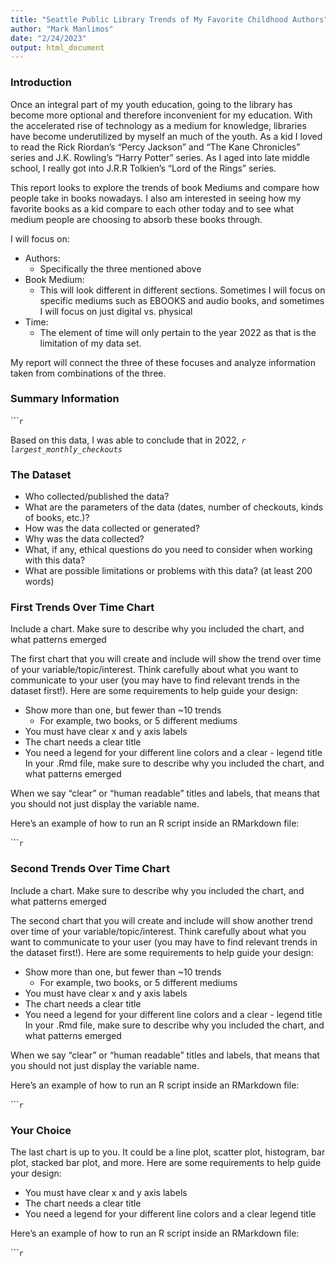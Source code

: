 ```yaml
---
title: "Seattle Public Library Trends of My Favorite Childhood Authors"
author: "Mark Manlimos"
date: "2/24/2023"
output: html_document
---
```


### Introduction

Once an integral part of my youth education, going to the library has become more optional and therefore inconvenient for my education. With the accelerated rise of technology as a medium for knowledge, libraries have become underutilized by myself an much of the youth. As a kid I loved to read the Rick Riordan's "Percy Jackson" and "The Kane Chronicles" series and J.K. Rowling's "Harry Potter" series. As I aged into late middle school, I really got into J.R.R Tolkien's "Lord of the Rings" series. 

This report looks to explore the trends of book Mediums and compare how people take in books nowadays. I also am interested in seeing how my favorite books as a kid compare to each other today and to see what medium people are choosing to absorb these books through.

I will focus on:

- Authors:
  - Specifically the three mentioned above
- Book Medium:
  - This will look different in different sections. Sometimes I will focus on specific mediums such as EBOOKS and audio books, and sometimes I will focus on just digital vs. physical
- Time:
  - The element of time will only pertain to the year 2022 as that is the limitation of my data set. 
  
My report will connect the three of these focuses and analyze information taken from combinations of the three.

### Summary Information
``````r
```

Based on this data, I was able to conclude that in 2022, *`r largest_monthly_checkouts`*

### The Dataset

- Who collected/published the data?  
- What are the parameters of the data (dates, number of checkouts, kinds of books, etc.)?
- How was the data collected or generated?  
- Why was the data collected?  
- What, if any, ethical questions do you need to consider when working with this data?  
- What are possible limitations or problems with this data?   (at least 200 words)


### First Trends Over Time Chart

Include a chart. Make sure to describe why you included the chart, and what patterns emerged

The first chart that you will create and include will show the trend over time of your variable/topic/interest. Think carefully about what you want to communicate to your user (you may have to find relevant trends in the dataset first!). Here are some requirements to help guide your design:

- Show more than one, but fewer than ~10 trends
  - For example, two books, or 5 different mediums
- You must have clear x and y axis labels
- The chart needs a clear title
- You need a legend for your different line colors and a clear - legend title
In your .Rmd file, make sure to describe why you included the chart, and what patterns emerged

When we say "clear" or "human readable" titles and labels, that means that you should not just display the variable name.

Here's an example of how to run an R script inside an RMarkdown file:

``````r
```

### Second Trends Over Time Chart

Include a chart. Make sure to describe why you included the chart, and what patterns emerged

The second chart that you will create and include will show another trend over time of your variable/topic/interest. Think carefully about what you want to communicate to your user (you may have to find relevant trends in the dataset first!). Here are some requirements to help guide your design:

- Show more than one, but fewer than ~10 trends
  - For example, two books, or 5 different mediums
- You must have clear x and y axis labels
- The chart needs a clear title
- You need a legend for your different line colors and a clear - legend title
In your .Rmd file, make sure to describe why you included the chart, and what patterns emerged

When we say "clear" or "human readable" titles and labels, that means that you should not just display the variable name.

Here's an example of how to run an R script inside an RMarkdown file:

``````r
```

### Your Choice

The last chart is up to you. It could be a line plot, scatter plot, histogram, bar plot, stacked bar plot, and more. Here are some requirements to help guide your design:

- You must have clear x and y axis labels
- The chart needs a clear title
- You need a legend for your different line colors and a clear legend title

Here's an example of how to run an R script inside an RMarkdown file:

``````r
```


